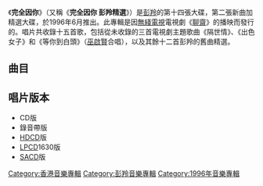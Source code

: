 {{Album infobox | <!-- See Wikipedia:WikiProject_Albums -->
| Name        = 完全因你
| Type        = 精選
| Artist      = [[彭羚|彭羚]]
| Cover       = Cass Phang 完全因你.jpg
| Released    = 1996年6月
| Recorded    = 1993年－1996年
| Genre       = [[粵語流行音樂|粵語流行音樂]]
| Length      = 1:03:59
| Label       = [[百代唱片_(香港)|百代唱片]]
| Last album  = [[囚鳥|囚鳥]]<br />(1996年3月)
| This album  = '''完全因你彭羚精選'''<br />(1996年6月)
| Next album  = [[清水_(專輯)|清水]]<br />(1996年7月)
}}

《'''完全因你'''》（又稱《'''完全因你 彭羚精選'''》）是[[彭羚|彭羚]]的第十四張大碟，第二張新曲加精選大碟，於1996年6月推出。此專輯是因[[無綫電視|無綫電視]]電視劇《[[聊齋_(1996年電視劇)|聊齋]]》的播映而發行的。唱片共收錄十五首歌，包括從未收錄的三首電視劇主題歌曲《隔世情》、《出色女子》和《等你到白頭》（[[巫啟賢|巫啟賢]]合唱），以及其餘十二首彭羚的舊曲精選。

==曲目==
{{Tracklist
| headline = CD
| font_size = 90%
| total_length = 1:03:59

| extra_column = 首次收錄專輯

| title1 = 隔世情
| music1 = [[胡偉立|胡偉立]]
| lyrics1 = [[張美賢|張美賢]]
| arranger1 = [[杜自持|杜自持]]
| producer1 = 杜自持
| longnote1 = [[無綫電視|無綫]]電視劇《[[聊齋_(1996年電視劇)|聊齋]]》主題曲
| extra1 = 完全因你
| length1 = 4:39

| title2 = 完全因你
| music2 = [[Alex_San|Alex San]]
| lyrics2 = [[李敏_(香港)|李敏]]
| arranger2 = Alex San
| producer2 = [[鍾定一|鍾定一]]
| longnote2 = 電影《[[和平飯店|和平飯店]]》主題曲
| extra2 = [[窗外_(專輯)|窗外]]
| length2 = 3:56

| title3 = 小玩意
| music3 = [[葉良俊|葉良俊]]
| lyrics3 = [[黃偉文|黃偉文]]
| arranger3 = 杜自持
| producer3 = 杜自持
| longnote3 = 
| extra3 = [[窗外_(專輯)|窗外]]
| length3 = 3:31

| title4 = 如夢初醒
| music4 = [[蔡國權|蔡國權]]
| lyrics4 = [[向雪懷|向雪懷]]
| arranger4 = [[陳國平|陳國平]]
| producer4 = 鍾定一
| longnote4 = 
| extra4 = [[如夢初醒|如夢初醒]]
| length4 = 4:20

| title5 = 彷如隔世
| music5 = [[張宇|張宇]]
| lyrics5 = [[林夕|林夕]]
| arranger5 = 杜自持
| producer5 = 杜自持
| longnote5 = 
| extra5 = [[窗外_(專輯)|窗外]]
| length5 = 4:06

| title6 = 未完的小說
| music6 = [[郭靜_(香港)|郭靜]]
| lyrics6 = [[周禮茂|周禮茂]]
| arranger6 = [[盧東尼|盧東尼]]
| producer6 = [[王醒陶|王醒陶]]
| longnote6 = [[商業二台|商業二台]][[叱咤903|叱咤903]]蘭茜夫人劇場《[[戀愛1/2|戀愛1/2]]》主題曲
| extra6 = [[未完的小說|未完的小說]]
| length6 = 4:15

| title7 = 出色女子
| music7 = 杜自持
| lyrics7 = 張美賢
| arranger7 = 杜自持
| producer7 = 杜自持
| longnote7 = 無綫電視劇《[[廉政英雌之火槍柔情|廉政英雌之火槍柔情]]》主題曲
| extra7 = 完全因你
| length7 = 4:07

| title8 = 仍然是最愛你
| music8 = 張宇
| lyrics8 = 張美賢
| arranger8 = Alex San
| producer8 = 鍾定一
| longnote8 = 無綫電視劇《[[再見亦是老婆|再見亦是老婆]]》主題曲
| extra8 = [[再見亦是老婆_(EP)|再見亦是老婆]]
| length8 = 4:14

| title9 = 喜歡最喜歡你
| music9 = [[C._Y._Kong|C. Y. Kong]]
| lyrics9 = [[林振強|林振強]]
| arranger9 = C. Y. Kong
| producer9 = 鍾定一
| longnote9 = 
| extra9 = [[如夢初醒|如夢初醒]]
| length9 = 4:14

| title10 = 有著你……多麼美
| music10 = [[林敏怡|林敏怡]]
| lyrics10 = [[林敏驄|林敏驄]]
| arranger10 = 林敏怡
| producer10 = [[梁榮駿|梁榮駿]]
| longnote10 = 
| extra10 = [[有著你…多麼美|有著你…多麼美]]
| length10 = 4:48

| title11 = 如果得不到愛情
| music11 = C. Y. Kong
| lyrics11 = 林夕
| arranger11 = C. Y. Kong
| producer11 = 梁榮駿
| longnote11 = 
| extra11 = [[有著你…多麼美|有著你…多麼美]]
| length11 = 4:33

| title12 = 不許眼兒再下雨
| music12 = [[Ernest_W._Williamson|Ernest W. Williamson]]<br>[[Nikos_E._Lyras|Nikos E. Lyras]]<br>[[Curtiss_Lennard_Boone|Curtiss Lennard Boone]]
| lyrics12 = 林振強
| arranger12 = Alex San
| producer12 = 梁榮駿
| longnote12 = 
| extra12 = [[未完的小說|未完的小說]]
| length12 = 4:21

| title13 = 等得太久
| music13 = [[伍思凱|伍思凱]]
| lyrics13 = 向雪懷
| arranger13 = 杜自持
| producer13 = 鍾定一
| longnote13 = 無綫電視劇《[[廉政英雌之火槍柔情|廉政英雌之火槍柔情]]》插曲
| extra13 = [[如夢初醒|如夢初醒]]
| length13 = 4:14

| title14 = 戀火
| music14 = [[布袋寅泰|布袋寅泰]]
| lyrics14 = 周禮茂
| arranger14 = C. Y. Kong
| producer14 = 梁榮駿
| longnote14 = 
| extra14 = [[有著你…多麼美|有著你…多麼美]]
| length14 = 4:27

| title15 = 等你到白頭
| music15 = [[巫啟賢|巫啟賢]]
| lyrics15 = 張美賢
| arranger15 = 杜自持<br>[[王雙駿|王雙駿]]
| producer15 = 杜自持<br>巫啟賢
| note15 = [[巫啟賢|巫啟賢]]合唱
| longnote15 = 無綫電視劇《[[白髮魔女傳_(1995年電視劇)|白髮魔女傳]]》主題曲
| extra15 = [[有心_(專輯)|有心]]
| length15 = 4:09
}}

== 唱片版本 ==
* CD版
* 錄音帶版
* [[HDCD|HDCD]]版
* [[LPCD|LPCD]]1630版
* [[SACD|SACD]]版

{{彭羚}}

[[Category:香港音樂專輯|Category:香港音樂專輯]]
[[Category:彭羚音樂專輯|Category:彭羚音樂專輯]]
[[Category:1996年音樂專輯|Category:1996年音樂專輯]]